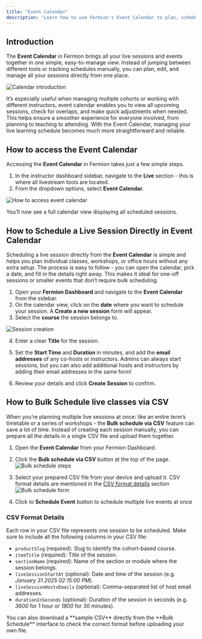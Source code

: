 ```yaml
---
title: "Event Calendar"
description: "Learn how to use Fermion's Event Calendar to plan, schedule, and manage live events and classes effortlessly, either individually or in bulk using CSV uploads."
---
```


## Introduction

The **Event Calendar** in Fermion brings all your live sessions and events together in one simple, easy-to-manage view. Instead of jumping between different tools or tracking schedules manually, you can plan, edit, and manage all your sessions directly from one place.

![Calendar introduction](https://67d6ad5ef66ee0901532fd2f.storage.fermion.app/public-uncached/object-store-public-files/uploads/06-10-2025/Calendarintro.isusio.png)

It’s especially useful when managing multiple cohorts or working with different instructors, event calendar enables you to view all upcoming sessions, check for overlaps, and make quick adjustments when needed. This helps ensure a smoother experience for everyone involved, from planning to teaching to attending. With the Event Calendar, managing your live learning schedule becomes much more straightforward and reliable.

## How to access the Event Calendar

Accessing the **Event Calendar** in Fermion takes just a few simple steps.  

1. In the instructor dashboard sidebar, navigate to the **Live** section - this is where all livestream tools are located.  
2. From the dropdown options, select **Event Calendar**.  

![How to access event calendar](https://67d6ad5ef66ee0901532fd2f.storage.fermion.app/public-uncached/object-store-public-files/uploads/06-10-2025/chrome_v6CwiECIuO.pwztmp.png)

You’ll now see a full calendar view displaying all scheduled sessions.


## How to Schedule a Live Session Directly in Event Calendar


Scheduling a live session directly from the **Event Calendar** is simple and helps you plan individual classes, workshops, or office hours without any extra setup. The process is easy to follow - you can open the calendar, pick a date, and fill in the details right away. This makes it ideal for one-off sessions or smaller events that don’t require bulk scheduling.

1. Open your **Fermion Dashboard** and navigate to the **Event Calendar** from the sidebar.  
2. On the calendar view, click on the **date** where you want to schedule your session. A **Create a new session** form will appear.  
3. Select the **course** the session belongs to.  

![Session creation](https://67d6ad5ef66ee0901532fd2f.storage.fermion.app/public-uncached/object-store-public-files/uploads/06-10-2025/Schedule%20an%20event.wdanqo.png)

4. Enter a clear **Title** for the session.  
5. Set the **Start Time** and **Duration** in minutes, and add the **email addresses** of any co-hosts or instructors.
<Tip> Admins can always start sessions, but you can also add additional hosts and instructors by adding their email addresses in the same form! </Tip>

6. Review your details and click **Create Session** to confirm. 

## How to Bulk Schedule live classes via CSV

When you’re planning multiple live sessions at once: like an entire term’s timetable or a series of workshops - the **Bulk schedule via CSV** feature can save a lot of time. Instead of creating each session manually, you can prepare all the details in a single CSV file and upload them together.

1. Open the **Event Calendar** from your Fermion Dashboard.  
2. Click the **Bulk schedule via CSV** button at the top of the page. 
   ![Bulk schedule steps](https://67d6ad5ef66ee0901532fd2f.storage.fermion.app/public-uncached/object-store-public-files/uploads/06-10-2025/bulsteps.uxikka.png) 

3. Select your prepared CSV file from your device and upload it. CSV format details are mentioned in the [CSV format details](/live-classes/event-calendar#csv-format-details) section 
    ![Bulk schedule form](https://67d6ad5ef66ee0901532fd2f.storage.fermion.app/public-uncached/object-store-public-files/uploads/06-10-2025/Bulk%20Schedule.cmcilj.png)
4. Click to **Schedule Event** button to schedule multiple live events at once 

### CSV Format Details

Each row in your CSV file represents one session to be scheduled. Make sure to include all the following columns in your CSV file:

- `productSlug` (required): Slug to identify the cohort-based course.  
- `itemTitle` (required): Title of the session.  
- `sectionName` (required): Name of the section or module where the session belongs.  
- `liveSessionStartAt` (optional): Date and time of the session (e.g. *January 31 2025 02:15:00 PM*).  
- `liveSessionHostsEmails` (optional): Comma-separated list of host email addresses.  
- `durationInSeconds` (optional): Duration of the session in seconds (e.g. *3600* for 1 hour or *1800* for 30 minutes).  

<Note>  
You can also download a **sample CSV** directly from the **Bulk Schedule** interface to check the correct format before uploading your own file.  
</Note>

